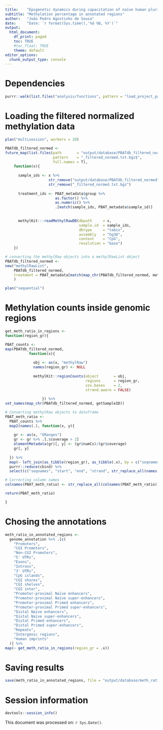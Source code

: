 ```yaml
---
title:    "Epigenetic dynamics during capacitation of naïve human pluripotent stem cells"
subtitle: "Methylation percentage in annotated regions"
author:   "João Pedro Agostinho de Sousa"
date:     "Date: `r format(Sys.time(),'%d %B, %Y')`"
output:
  html_document:
    df_print: paged
    toc: TRUE
    #toc_float: TRUE
    theme: default
editor_options:
  chunk_output_type: console
---
```


# Dependencies
```r

purrr::walk(list.files("analysis/functions", pattern = "load_project_packages", full.names = T), source)

```

# Loading the filtered normalized methylation data
```r

plan("multisession", workers = 20)

PBATdb_filtered_normed <-
future_map(list.files(path       = "output/database/PBATdb_filtered_normed",
                      pattern    = "_filtered_normed.txt.bgz$",
                      full.names = T),
    function(x){
      
      sample_ids <- x %>%
                    str_remove("output/database/PBATdb_filtered_normed") %>%
                    str_remove("_filtered_normed.txt.bgz")
      
      treatment_ids <- PBAT_metadata$group %>% 
                       as.factor() %>% 
                       as.numeric() %>% 
                       .[match(sample_ids, PBAT_metadata$sample_id)]
      
      
      methylKit:::readMethylRawDB(dbpath     = x,
                                  sample.id  = sample_ids, 
                                  dbtype     = "tabix",
                                  assembly   = "hg38",
                                  context    = "CpG",
                                  resolution = "base")
    })

# converting the methylRaw objects into a methylRawList object
PBATdb_filtered_normed <- 
new("methylRawList",
    PBATdb_filtered_normed,
    treatment = PBAT_metadata[match(map_chr(PBATdb_filtered_normed, methylKit::getSampleID), PBAT_metadata$sample_id), "group", drop = TRUE] %>% as.factor() %>% as.numeric()
    )

plan("sequential")

```

# Methylation counts inside genomic regions
```r

get_meth_ratio_in_regions <- 
function(region_gr){

PBAT_counts <- 
map(PBATdb_filtered_normed,
           function(x){
             
             obj <- as(x, "methylRaw")
             names(region_gr) <- NULL
             
             methylKit::regionCounts(object       = obj, 
                                     regions      = region_gr,
                                     cov.bases    = 2,
                                     strand.aware = FALSE)                  
                   
                 }) %>% 
set_names(map_chr(PBATdb_filtered_normed, getSampleID))

# Converting methylRaw objects to dataframe
PBAT_meth_ratio <- 
  PBAT_counts %>%
  map2(names(.), function(x, y){
  
    gr <- as(x, "GRanges")
    gr <- gr %>% .[.$coverage > 2]
    elementMetadata(gr)[, y] <- (gr$numCs)/(gr$coverage)
    gr[, y]
  
  }) %>% 
  map(~ left_join(as_tibble(region_gr), as_tibble(.x), by = c("seqnames", "start", "end", "strand")) %>% unique) %>% 
  purrr::reduce(cbind) %>%
  select(c("seqnames", "start", "end", "strand", str_replace_all(names(PBAT_counts), "\\-", "\\.")))

# Correcting column names
colnames(PBAT_meth_ratio) <- str_replace_all(colnames(PBAT_meth_ratio), "\\.", "\\-")

return(PBAT_meth_ratio)

}

```

# Chosing the annotations
```r

meth_ratio_in_annotated_regions <- 
  genome_annotation %>% .[c(
    "Promoters",
    "CGI Promoters",
    "Non-CGI Promoters",
    "5' UTRs",
    "Exons",
    "Introns",
    "3' UTRs",
    "CpG islands",
    "CGI shores",
    "CGI shelves",
    "CGI inter",
    "Promoter-proximal Naïve enhancers",
    "Promoter-proximal Naïve super-enhancers",
    "Promoter-proximal Primed enhancers",
    "Promoter-proximal Primed super-enhancers",
    "Distal Naïve enhancers",
    "Distal Naïve super-enhancers",
    "Distal Primed enhancers",
    "Distal Primed super-enhancers",
    "Repeats",
    "Intergenic regions",
    "Human imprints"
  )] %>% 
map(~ get_meth_ratio_in_regions(region_gr = .x))

```

# Saving results
```r

save(meth_ratio_in_annotated_regions, file = "output/database/meth_ratio_in_annotated_regions.RData")

```

# Session information
```r

devtools::session_info()

```

This document was processed on: `r Sys.Date()`.